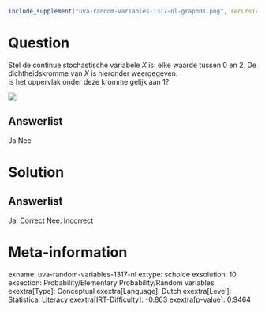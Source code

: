 ```r
include_supplement("uva-random-variables-1317-nl-graph01.png", recursive = TRUE)
```

Question
========

Stel de continue stochastische variabele *X* is: elke waarde tussen 0 en
2. De dichtheidskromme van *X* is hieronder weergegeven.\
Is het oppervlak onder deze kromme gelijk aan 1?

![](uva-random-variables-1317-nl-graph01.png)

Answerlist
----------

Ja
Nee

Solution
========

Answerlist
----------

Ja: Correct
Nee: Incorrect

Meta-information
================
exname: uva-random-variables-1317-nl
extype: schoice
exsolution: 10
exsection: Probability/Elementary Probability/Random variables
exextra[Type]: Conceptual
exextra[Language]: Dutch
exextra[Level]: Statistical Literacy
exextra[IRT-Difficulty]: -0.863
exextra[p-value]: 0.9464
